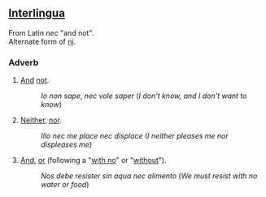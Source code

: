 ==[[Interlingua]]==
From Latin ''nec'' "and not". <br>
Alternate form of [[ni]].
===Adverb===
# [[And]] [[not]].
#:''Io non sape, nec vole saper'' (''I don't know, and I don't want to know'')
# [[Neither]], [[nor]].
#:''Illo nec me place nec displace'' (''I neither pleases me nor displeases me'')
# [[And]], [[or]] (following a "[[with no]]" or "[[without]]").
#:''Nos debe resister sin aqua nec alimento'' (''We must resist with no water or food'')